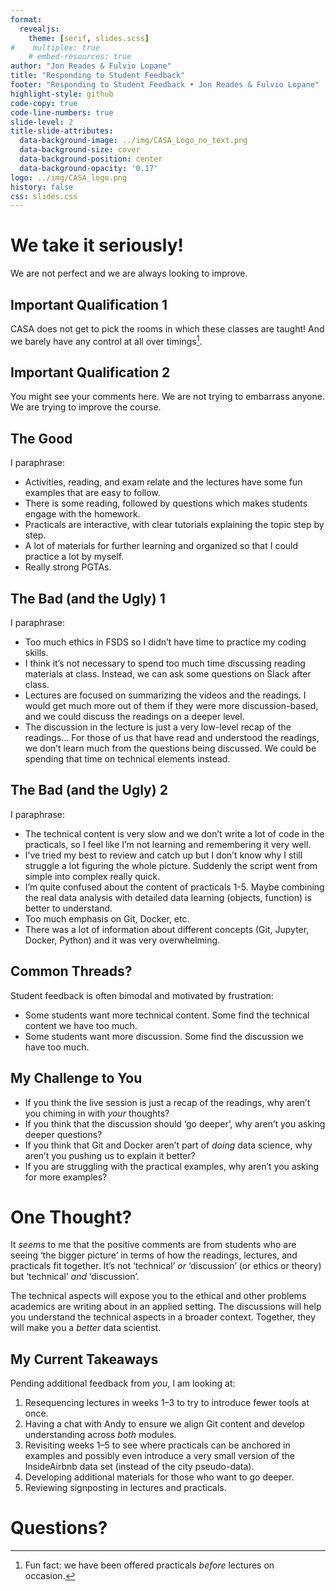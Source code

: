 ```yaml
---
format:
  revealjs:
    theme: [serif, slides.scss]
#    multiplex: true
    # embed-resources: true
author: "Jon Reades & Fulvio Lopane"
title: "Responding to Student Feedback"
footer: "Responding to Student Feedback • Jon Reades & Fulvio Lopane"
highlight-style: github
code-copy: true
code-line-numbers: true
slide-level: 2
title-slide-attributes:
  data-background-image: ../img/CASA_Logo_no_text.png
  data-background-size: cover
  data-background-position: center
  data-background-opacity: '0.17'
logo: ../img/CASA_logo.png
history: false
css: slides.css
---
```


# We take it seriously!

We are not perfect and we are always looking to improve.

## Important Qualification 1

CASA does not get to pick the rooms in which these classes are taught! And we barely have any control at all over timings^[Fun fact: we have been offered practicals *before* lectures on occasion.].

## Important Qualification 2

You might see your comments here. We are not trying to embarrass anyone. We are trying to improve the course.

## The Good

I paraphrase:

- Activities, reading, and exam relate and the lectures have some fun examples that are easy to follow.
- There is some reading, followed by questions which makes students engage with the homework.
- Practicals are interactive, with clear tutorials explaining the topic step by step.
- A lot of materials for further learning and organized so that I could practice a lot by myself.
- Really strong PGTAs.

## The Bad (and the Ugly) 1

I paraphrase:

- Too much ethics in FSDS so I didn't have time to practice my coding skills.
- I think it’s not necessary to spend too much time discussing reading materials at class. Instead, we can ask some questions on Slack after class.
- Lectures are focused on summarizing the videos and the readings. I would get much more out of them if they were more discussion-based, and we could discuss the readings on a deeper level.
- The discussion in the lecture is just a very low-level recap of the readings... For those of us that have read and understood the readings, we don't learn much from the questions being discussed. We could be spending that time on technical elements instead.

## The Bad (and the Ugly) 2

I paraphrase:

- The technical content is very slow and we don't write a lot of code in the practicals, so I feel like I'm not learning and remembering it very well. 
- I've tried my best to review and catch up but I don’t know why I still struggle a lot figuring the whole picture. Suddenly the script went from simple into complex really quick.
- I’m quite confused about the content of practicals 1-5. Maybe combining the real data analysis with detailed data learning (objects, function) is better to understand.
- Too much emphasis on Git, Docker, etc. 
- There was a lot of information about different concepts (Git, Jupyter, Docker, Python) and it was very overwhelming.

## Common Threads?

Student feedback is often bimodal and motivated by frustration:

- Some students want more technical content. Some find the technical content we have too much.
- Some students want more discussion. Some find the discussion we have too much.

## My Challenge to You

- If you think the live session is just a recap of the readings, why aren't you chiming in with *your* thoughts? 
- If you think that the discussion should 'go deeper', why aren't you asking deeper questions?
- If you think that Git and Docker aren't part of *doing* data science, why aren't you pushing us to explain it better?
- If you are struggling with the practical examples, why aren't you asking for more examples?

# One Thought?

It *seems* to me that the positive comments are from students who are seeing 'the bigger picture' in terms of how the readings, lectures, and practicals fit together. It's not 'technical' *or* 'discussion' (or ethics or theory) but 'technical' *and* 'discussion'. 

::: {.notes}

The technical aspects will expose you to the ethical and other problems academics are writing about in an applied setting. The discussions will help you understand the technical aspects in a broader context. Together, they will make you a *better* data scientist.

:::

## My Current Takeaways

Pending additional feedback from *you*, I am looking at:

1. Resequencing lectures in weeks 1–3 to try to introduce fewer tools at once. 
2. Having a chat with Andy to ensure we align Git content and develop understanding across *both* modules.
3. Revisiting weeks 1–5 to see where practicals can be anchored in examples and possibly even introduce a very small version of the InsideAirbnb data set (instead of the city pseudo-data).
4. Developing additional materials for those who want to go deeper.
5. Reviewing signposting in lectures and practicals.

# Questions?